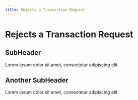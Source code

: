 ```yaml
---
title: Rejects a Transaction Request
---
```

# Rejects a Transaction Request

## SubHeader
Lorem ipsum dolor sit amet, consectetur adipiscing elit

## Another SubHeader
Lorem ipsum dolor sit amet, consectetur adipiscing elit